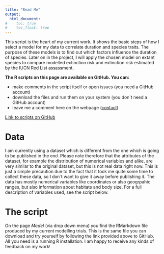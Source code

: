 ```yaml
---
title: "Read Me"
output:
  html_document:
#    toc: true
#    toc_float: true
---
```


This script is the heart of my current work. It shows the basic steps of how I select a model for my data to correlate duration and species traits. The purpose of these models is to find out which factors influence the duration of species. Later on in the project, I will apply the chosen model on extant species to compare modelled extinction risk and extinction risk estimated by the IUCN Red List assassment. 

**The R scripts on this page are available on GitHub. You can:**

* make comments in the script itself or open issues (you need a GitHub account)
* download the files and run them on your system (you don`t need a GitHub account)
* leave me a comment here on the webpage ([contact](https://eryops1.github.io/contact.html))


[Link to scripts on GitHub](https://github.com/Eryops1/model-selection)


# Data
I am currently using a dataset which is different from the one which is going to be published in the end. Please note therefore that the attributes of the dataset, for example the distribution of numerical variables and alike, are very similar to the original dataset, but this is not real data right now. This is just a simple precaution due to the fact that it took me quite some time to collect these data, so I don`t want to give it away before publishing it.
The data has mostly numerical variables like coordinates or also geogrpahic ranges, but also information about habitats and body size. For a full description of variables used, see the script below.

# The script 
On the page *Model* (via drop down menu) you find the RMarkdown file produced by my current modelling trials. This is the same file you can download and try yourself by following the link provided above to GitHub. All you need is a running R installation. I am happy to receive any kinds of feedback on my work!
